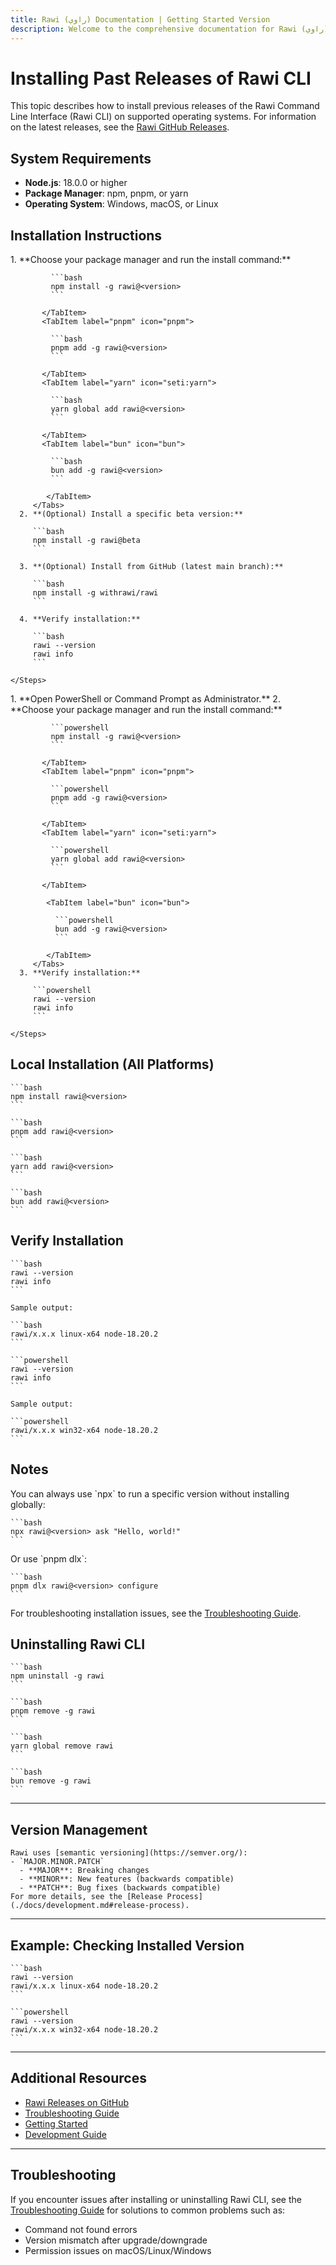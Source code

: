 ```yaml
---
title: Rawi (راوي) Documentation | Getting Started Version
description: Welcome to the comprehensive documentation for Rawi (راوي), a developer-friendly AI-powered CLI tool for your terminal.
---
```



<Clarity />

# Installing Past Releases of Rawi CLI

This topic describes how to install previous releases of the Rawi Command Line Interface (Rawi CLI) on supported operating systems. For information on the latest releases, see the [Rawi GitHub Releases](https://github.com/MKAbuMattar/rawi/releases).

## System Requirements

- **Node.js**: 18.0.0 or higher
- **Package Manager**: npm, pnpm, or yarn
- **Operating System**: Windows, macOS, or Linux

## Installation Instructions

<Tabs>
  <TabItem label="Linux / macOS" icon="linux">
    <Steps>
      1. **Choose your package manager and run the install command:**
         <Tabs>
           <TabItem label="npm" icon="npm">

             ```bash
             npm install -g rawi@<version>
             ```

           </TabItem>
           <TabItem label="pnpm" icon="pnpm">

             ```bash
             pnpm add -g rawi@<version>
             ```

           </TabItem>
           <TabItem label="yarn" icon="seti:yarn">

             ```bash
             yarn global add rawi@<version>
             ```

           </TabItem>
           <TabItem label="bun" icon="bun">

             ```bash
             bun add -g rawi@<version>
             ```

            </TabItem>
         </Tabs>
      2. **(Optional) Install a specific beta version:**

         ```bash
         npm install -g rawi@beta
         ```

      3. **(Optional) Install from GitHub (latest main branch):**

         ```bash
         npm install -g withrawi/rawi
         ```

      4. **Verify installation:**

         ```bash
         rawi --version
         rawi info
         ```

    </Steps>

  </TabItem>
  <TabItem label="Windows" icon="seti:windows">
    <Steps>
      1. **Open PowerShell or Command Prompt as Administrator.**
      2. **Choose your package manager and run the install command:**
         <Tabs>
           <TabItem label="npm" icon="npm">

             ```powershell
             npm install -g rawi@<version>
             ```

           </TabItem>
           <TabItem label="pnpm" icon="pnpm">

             ```powershell
             pnpm add -g rawi@<version>
             ```

           </TabItem>
           <TabItem label="yarn" icon="seti:yarn">

             ```powershell
             yarn global add rawi@<version>
             ```

           </TabItem>

            <TabItem label="bun" icon="bun">
  
              ```powershell
              bun add -g rawi@<version>
              ```
  
            </TabItem>
         </Tabs>
      3. **Verify installation:**

         ```powershell
         rawi --version
         rawi info
         ```

    </Steps>

  </TabItem>
</Tabs>

## Local Installation (All Platforms)

<Tabs>
  <TabItem label="npm" icon="npm">

    ```bash
    npm install rawi@<version>
    ```

  </TabItem>
  <TabItem label="pnpm" icon="pnpm">

    ```bash
    pnpm add rawi@<version>
    ```

  </TabItem>
  <TabItem label="yarn" icon="seti:yarn">

    ```bash
    yarn add rawi@<version>
    ```

  </TabItem>
  <TabItem label="bun" icon="bun">

    ```bash
    bun add rawi@<version>
    ```

  </TabItem>
</Tabs>

## Verify Installation

<Tabs>
  <TabItem label="Linux/macOS" icon="linux">

    ```bash
    rawi --version
    rawi info
    ```

    Sample output:

    ```bash
    rawi/x.x.x linux-x64 node-18.20.2
    ```

  </TabItem>
  <TabItem label="Windows" icon="seti:windows">

    ```powershell
    rawi --version
    rawi info
    ```

    Sample output:

    ```powershell
    rawi/x.x.x win32-x64 node-18.20.2
    ```

  </TabItem>
</Tabs>

## Notes

<Tabs>
  <TabItem label="npx" icon="npm">
    You can always use `npx` to run a specific version without installing globally:

    ```bash
    npx rawi@<version> ask "Hello, world!"
    ```

  </TabItem>
  <TabItem label="pnpm dlx" icon="pnpm">
    Or use `pnpm dlx`:

    ```bash
    pnpm dlx rawi@<version> configure
    ```

  </TabItem>
</Tabs>

For troubleshooting installation issues, see the [Troubleshooting Guide](./docs/troubleshooting.md).

## Uninstalling Rawi CLI

<Tabs>
  <TabItem label="npm" icon="npm">

    ```bash
    npm uninstall -g rawi
    ```

  </TabItem>
  <TabItem label="pnpm" icon="pnpm">

    ```bash
    pnpm remove -g rawi
    ```

  </TabItem>
  <TabItem label="yarn" icon="seti:yarn">

    ```bash
    yarn global remove rawi
    ```

  </TabItem>
  <TabItem label="bun" icon="bun">

    ```bash
    bun remove -g rawi
    ```

  </TabItem>
</Tabs>

---

## Version Management

<Tabs>
  <TabItem label="Semantic Versioning" icon="document">

    Rawi uses [semantic versioning](https://semver.org/):
    - `MAJOR.MINOR.PATCH`
      - **MAJOR**: Breaking changes
      - **MINOR**: New features (backwards compatible)
      - **PATCH**: Bug fixes (backwards compatible)
    For more details, see the [Release Process](./docs/development.md#release-process).

  </TabItem>
</Tabs>

---

## Example: Checking Installed Version

<Tabs>
  <TabItem label="Linux/macOS" icon="linux">

    ```bash
    rawi --version
    rawi/x.x.x linux-x64 node-18.20.2
    ```

  </TabItem>
  <TabItem label="Windows" icon="seti:windows">

    ```powershell
    rawi --version
    rawi/x.x.x win32-x64 node-18.20.2
    ```

  </TabItem>
</Tabs>

---

## Additional Resources

- [Rawi Releases on GitHub](https://github.com/MKAbuMattar/rawi/releases)
- [Troubleshooting Guide](./docs/troubleshooting.md)
- [Getting Started](./docs/getting-started.md)
- [Development Guide](./docs/development.md)

---

## Troubleshooting

If you encounter issues after installing or uninstalling Rawi CLI, see the [Troubleshooting Guide](./docs/troubleshooting.md) for solutions to common problems such as:

- Command not found errors
- Version mismatch after upgrade/downgrade
- Permission issues on macOS/Linux/Windows

